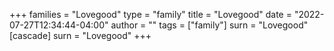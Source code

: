 +++
families = "Lovegood"
type = "family"
title = "Lovegood"
date = "2022-07-27T12:34:44-04:00"
author = ""
tags = ["family"]
surn = "Lovegood"
[cascade]
  surn = "Lovegood"
+++
